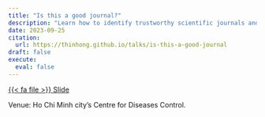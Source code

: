 ```yaml
---
title: "Is this a good journal?"
description: "Learn how to identify trustworthy scientific journals and avoid predatory ones"
date: 2023-09-25
citation:
  url: https://thinhong.github.io/talks/is-this-a-good-journal
draft: false
execute:
  eval: false
---
```


::: {.center-text}
[{{< fa file >}} Slide](slide.qmd){.btn role="button"}
:::

Venue: Ho Chi Minh city's Centre for Diseases Control.

